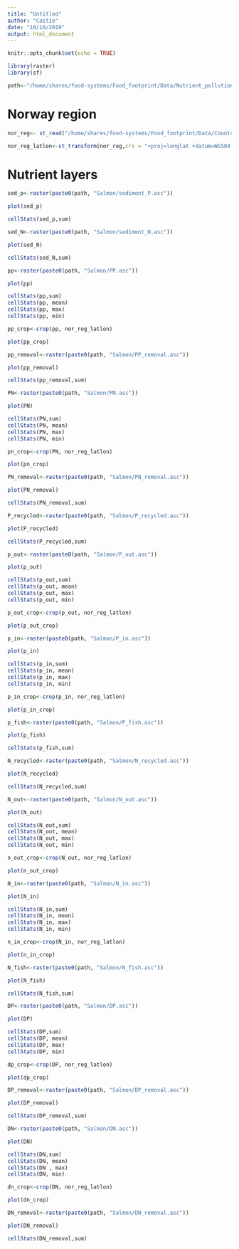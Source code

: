```yaml
---
title: "Untitled"
author: "Caitie"
date: "10/10/2019"
output: html_document
---
```


```r
knitr::opts_chunk$set(echo = TRUE)
```

```r
library(raster)
library(sf)

path<-"/home/shares/food-systems/Food_footprint/Data/Nutrient_pollution/"
```

# Norway region

```r
nor_reg<- st_read("/home/shares/food-systems/Food_footprint/Data/Country_regions/Norway/NO_Fylker_pol.shp")

nor_reg_latlon<-st_transform(nor_reg,crs = "+proj=longlat +datum=WGS84 +ellps=WGS84 +towgs84=0,0,0")
```


# Nutrient layers

```r
sed_p<-raster(paste0(path, "Salmon/sediment_P.asc"))

plot(sed_p)


```

```r
cellStats(sed_p,sum)
```

```r
sed_N<-raster(paste0(path, "Salmon/sediment_N.asc"))

plot(sed_N)
```

```r
cellStats(sed_N,sum)
```

```r
pp<-raster(paste0(path, "Salmon/PP.asc"))

plot(pp)
```

```r
cellStats(pp,sum)
cellStats(pp, mean)
cellStats(pp, max)
cellStats(pp, min)
```

```r
pp_crop<-crop(pp, nor_reg_latlon)
```

```r
plot(pp_crop)
```

```r
pp_removal<-raster(paste0(path, "Salmon/PP_removal.asc"))

plot(pp_removal)
```

```r
cellStats(pp_removal,sum)
```

```r
PN<-raster(paste0(path, "Salmon/PN.asc"))

plot(PN)
```

```r
cellStats(PN,sum)
cellStats(PN, mean)
cellStats(PN, max)
cellStats(PN, min)
```

```r
pn_crop<-crop(PN, nor_reg_latlon)
```

```r
plot(pn_crop)
```

```r
PN_removal<-raster(paste0(path, "Salmon/PN_removal.asc"))

plot(PN_removal)
```


```r
cellStats(PN_removal,sum)
```

```r
P_recycled<-raster(paste0(path, "Salmon/P_recycled.asc"))

plot(P_recycled)
```


```r
cellStats(P_recycled,sum)
```

```r
p_out<-raster(paste0(path, "Salmon/P_out.asc"))

plot(p_out)
```


```r
cellStats(p_out,sum)
cellStats(p_out, mean)
cellStats(p_out, max)
cellStats(p_out, min)
```

```r
p_out_crop<-crop(p_out, nor_reg_latlon)
```

```r
plot(p_out_crop)
```

```r
p_in<-raster(paste0(path, "Salmon/P_in.asc"))

plot(p_in)
```


```r
cellStats(p_in,sum)
cellStats(p_in, mean)
cellStats(p_in, max)
cellStats(p_in, min)
```

```r
p_in_crop<-crop(p_in, nor_reg_latlon)
```

```r
plot(p_in_crop)
```

```r
p_fish<-raster(paste0(path, "Salmon/P_fish.asc"))

plot(p_fish)
```


```r
cellStats(p_fish,sum)
```

```r
N_recycled<-raster(paste0(path, "Salmon/N_recycled.asc"))

plot(N_recycled)
```


```r
cellStats(N_recycled,sum)
```

```r
N_out<-raster(paste0(path, "Salmon/N_out.asc"))

plot(N_out)
```


```r
cellStats(N_out,sum)
cellStats(N_out, mean)
cellStats(N_out, max)
cellStats(N_out, min)
```

```r
n_out_crop<-crop(N_out, nor_reg_latlon)
```

```r
plot(n_out_crop)
```

```r
N_in<-raster(paste0(path, "Salmon/N_in.asc"))

plot(N_in)
```

```r
cellStats(N_in,sum)
cellStats(N_in, mean)
cellStats(N_in, max)
cellStats(N_in, min)
```

```r
n_in_crop<-crop(N_in, nor_reg_latlon)
```

```r
plot(n_in_crop)
```


```r
N_fish<-raster(paste0(path, "Salmon/N_fish.asc"))

plot(N_fish)
```

```r
cellStats(N_fish,sum)
```


```r
DP<-raster(paste0(path, "Salmon/DP.asc"))

plot(DP)
```

```r
cellStats(DP,sum)
cellStats(DP, mean)
cellStats(DP, max)
cellStats(DP, min)
```

```r
dp_crop<-crop(DP, nor_reg_latlon)
```

```r
plot(dp_crop)
```

```r
DP_removal<-raster(paste0(path, "Salmon/DP_removal.asc"))

plot(DP_removal)
```


```r
cellStats(DP_removal,sum)
```

```r
DN<-raster(paste0(path, "Salmon/DN.asc"))

plot(DN)
```

```r
cellStats(DN,sum)
cellStats(DN, mean)
cellStats(DN , max)
cellStats(DN, min)
```

```r
dn_crop<-crop(DN, nor_reg_latlon)
```

```r
plot(dn_crop)
```

```r
DN_removal<-raster(paste0(path, "Salmon/DN_removal.asc"))

plot(DN_removal)
```

```r
cellStats(DN_removal,sum)
```

